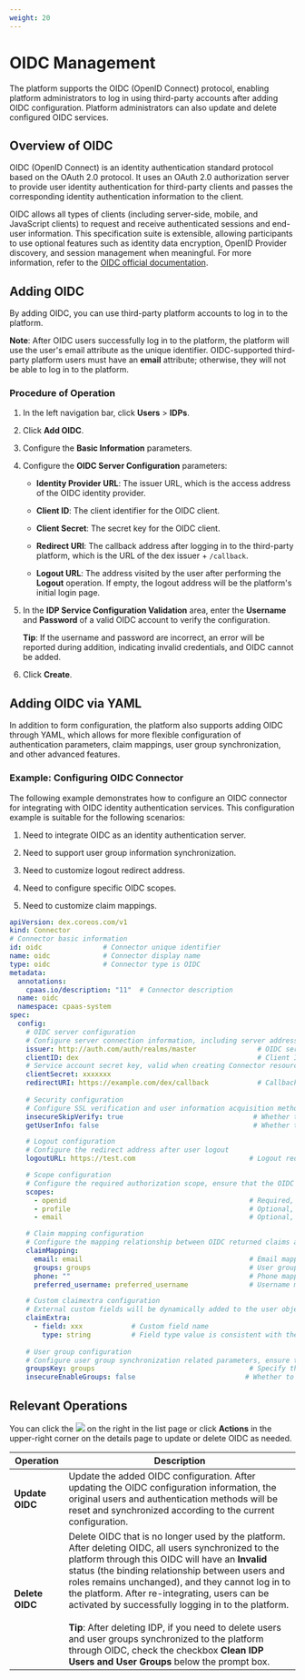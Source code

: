 ```yaml
---
weight: 20
---
```


# OIDC Management

The platform supports the OIDC (OpenID Connect) protocol, enabling platform administrators to log in using third-party accounts after adding OIDC configuration. Platform administrators can also update and delete configured OIDC services.

## Overview of OIDC

OIDC (OpenID Connect) is an identity authentication standard protocol based on the OAuth 2.0 protocol. It uses an OAuth 2.0 authorization server to provide user identity authentication for third-party clients and passes the corresponding identity authentication information to the client.

OIDC allows all types of clients (including server-side, mobile, and JavaScript clients) to request and receive authenticated sessions and end-user information. This specification suite is extensible, allowing participants to use optional features such as identity data encryption, OpenID Provider discovery, and session management when meaningful. For more information, refer to the [OIDC official documentation](https://openid.net/connect/).

## Adding OIDC

By adding OIDC, you can use third-party platform accounts to log in to the platform.

**Note**: After OIDC users successfully log in to the platform, the platform will use the user's email attribute as the unique identifier. OIDC-supported third-party platform users must have an **email** attribute; otherwise, they will not be able to log in to the platform.

### Procedure of Operation

1. In the left navigation bar, click **Users** > **IDPs**.

2. Click **Add OIDC**.

3. Configure the **Basic Information** parameters.

4. Configure the **OIDC Server Configuration** parameters:

    * **Identity Provider URL**: The issuer URL, which is the access address of the OIDC identity provider.

    * **Client ID**: The client identifier for the OIDC client.

    * **Client Secret**: The secret key for the OIDC client.

    * **Redirect URI**: The callback address after logging in to the third-party platform, which is the URL of the dex issuer + `/callback`.

    * **Logout URL**: The address visited by the user after performing the **Logout** operation. If empty, the logout address will be the platform's initial login page.

5. In the **IDP Service Configuration Validation** area, enter the **Username** and **Password** of a valid OIDC account to verify the configuration.

    **Tip**: If the username and password are incorrect, an error will be reported during addition, indicating invalid credentials, and OIDC cannot be added.

6. Click **Create**.

## Adding OIDC via YAML

In addition to form configuration, the platform also supports adding OIDC through YAML, which allows for more flexible configuration of authentication parameters, claim mappings, user group synchronization, and other advanced features.

### Example: Configuring OIDC Connector

The following example demonstrates how to configure an OIDC connector for integrating with OIDC identity authentication services. This configuration example is suitable for the following scenarios:

1. Need to integrate OIDC as an identity authentication server.

2. Need to support user group information synchronization.

3. Need to customize logout redirect address.

4. Need to configure specific OIDC scopes.

5. Need to customize claim mappings.

```yaml
apiVersion: dex.coreos.com/v1
kind: Connector
# Connector basic information
id: oidc               # Connector unique identifier
name: oidc             # Connector display name
type: oidc             # Connector type is OIDC
metadata:
  annotations:
    cpaas.io/description: "11"  # Connector description
  name: oidc
  namespace: cpaas-system
spec:
  config:
    # OIDC server configuration
    # Configure server connection information, including server address, client credentials, and callback address
    issuer: http://auth.com/auth/realms/master               # OIDC server address
    clientID: dex                                            # Client ID
    # Service account secret key, valid when creating Connector resources for the first time
    clientSecret: xxxxxxx
    redirectURI: https://example.com/dex/callback            # Callback address, must match the address registered by the OIDC client
    
    # Security configuration
    # Configure SSL verification and user information acquisition method
    insecureSkipVerify: true                                # Whether to skip SSL verification, it is recommended to set to false in a production environment
    getUserInfo: false                                      # Whether to obtain additional user information through the UserInfo endpoint

    # Logout configuration
    # Configure the redirect address after user logout
    logoutURL: https://test.com                            # Logout redirect address, can be customized to the page jumped after user logout

    # Scope configuration
    # Configure the required authorization scope, ensure that the OIDC server supports these scopes
    scopes:                                                 
      - openid                                             # Required, used for OIDC basic authentication
      - profile                                            # Optional, used to obtain user basic information
      - email                                              # Optional, used to obtain user email

    # Claim mapping configuration
    # Configure the mapping relationship between OIDC returned claims and platform user attributes
    claimMapping:                                          
      email: email                                         # Email mapping, used for user unique identification
      groups: groups                                       # User group mapping, used for organization structure
      phone: ""                                            # Phone mapping, optional
      preferred_username: preferred_username               # Username mapping, used for display name

    # Custom claimextra configuration
    # External custom fields will be dynamically added to the user object spec.extra field
    claimExtra:
      - field: xxx            # Custom field name
        type: string          # Field type value is consistent with the definition of golang language type. For example: string, int, bool, map[string]string, []string, []int
    
    # User group configuration
    # Configure user group synchronization related parameters, ensure that the token contains group information
    groupsKey: groups                                      # Specify the key name of group information
    insecureEnableGroups: false                           # Whether to enable group synchronization function
```

## Relevant Operations

You can click the ![](/en/img/113point.png) on the right in the list page or click **Actions** in the upper-right corner on the details page to update or delete OIDC as needed.

| Operation | Description |
|-----------|-------------|
| **Update OIDC** | Update the added OIDC configuration. After updating the OIDC configuration information, the original users and authentication methods will be reset and synchronized according to the current configuration. |
| **Delete OIDC** | Delete OIDC that is no longer used by the platform. After deleting OIDC, all users synchronized to the platform through this OIDC will have an **Invalid** status (the binding relationship between users and roles remains unchanged), and they cannot log in to the platform. After re-integrating, users can be activated by successfully logging in to the platform.<br/><br/>**Tip**: After deleting IDP, if you need to delete users and user groups synchronized to the platform through OIDC, check the checkbox **Clean IDP Users and User Groups** below the prompt box. |
